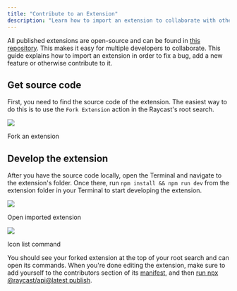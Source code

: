 ```yaml
---
title: "Contribute to an Extension"
description: "Learn how to import an extension to collaborate with others."
---
```


All published extensions are open-source and can be found in [this repository](https://github.com/raycast/extensions). This makes it easy for multiple developers to collaborate. This guide explains how to import an extension in order to fix a bug, add a new feature or otherwise contribute to it.

## Get source code

First, you need to find the source code of the extension. The easiest way to do this is to use the `Fork Extension` action in the Raycast's root search.

![](/images/basics/fork-extension.png)

Fork an extension

## Develop the extension

After you have the source code locally, open the Terminal and navigate to the extension's folder. Once there, run `npm install && npm run dev` from the extension folder in your Terminal to start developing the extension.

![](/images/basics/basics-open-command.png)

Open imported extension

![](/images/basics/basics-icon-list.png)

Icon list command

You should see your forked extension at the top of your root search and can open its commands. When you're done editing the extension, make sure to add yourself to the contributors section of its [manifest](/information/manifest#extension-properties), and then [run npx @raycast/api@latest publish](/basics/publish-an-extension).